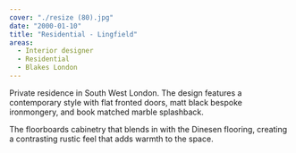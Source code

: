 ```yaml
---
cover: "./resize (80).jpg"
date: "2000-01-10"
title: "Residential - Lingfield"
areas:
  - Interior designer
  - Residential
  - Blakes London 
---
```


Private residence in South West London. The design
features a contemporary style with flat fronted
doors, matt black bespoke ironmongery, and
book matched marble splashback.

The floorboards cabinetry that blends in with the
Dinesen flooring, creating a contrasting rustic
feel that adds warmth to the space.
